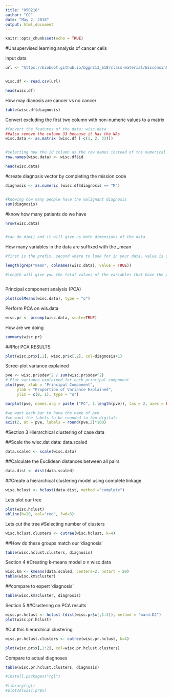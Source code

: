 ```yaml
---
title: "050218"
author: "CC"
date: "May 2, 2018"
output: html_document
---
```


```r
knitr::opts_chunk$set(echo = TRUE)
```

#Unsupervised learning analysis of cancer cells

input data

```r

url <- "https://bioboot.github.io/bggn213_S18/class-material/WisconsinCancer.csv"


wisc.df <- read.csv(url)

head(wisc.df)
```

How may dianosis are cancer vs no cancer

```r

table(wisc.df$diagnosis)

```

Convert excluding the first two column with non-numeric values to a matrix

```r

#Convert the features of the data: wisc.data
##also remove the column 33 because it has the NAs
wisc.data <- as.matrix (wisc.df [-c(1, 2, 33)])


#selecting now the id column as the row names instead of the numerical ordered values
row.names(wisc.data) <- wisc.df$id


```


```r
head(wisc.data)
```

#create diagnosis vector by completing the mission code

```r

diagnosis <- as.numeric (wisc.df$diagnosis == "M")


#knowing how many people have the malignant diagnosis
sum(diagnosis)
```

#know how many patients do we have
```r
nrow(wisc.data)


#can do dim() and it will give us both dimensions of the data

```



How many variables in the data are suffixed with the _mean
```r
#first is the prefix, second where to look for in your data, value is so you can see the names of the actual variable instead of getting a numeric value

length(grep("mean", colnames(wisc.data), value = TRUE))

#length will give you the total values of the variables that have the preffix



```


Principal component analysis (PCA)

```r


plot(colMeans(wisc.data), type = "o")
```



Perform PCA on wis.data

```r
wisc.pr <- prcomp(wisc.data, scale=TRUE)
```


How are we doing
```r
summary(wisc.pr)
```


##Plot PCA RESULTS

```r
plot(wisc.pr$x[,1], wisc.pr$x[,2], col=diagnosis+1)
```


Scree-plot variance explained

```r
pve <- wisc.pr$sdev^2 / sum(wisc.pr$sdev^2)
# Plot variance explained for each principal component
plot(pve, xlab = "Principal Component", 
     ylab = "Proportion of Variance Explained", 
     ylim = c(0, 1), type = "o")
```


```r
barplot(pve, names.arg = paste ("PC", 1:length(pve)), las = 2, axes = FALSE, ylab = "Proportion of varience")

#we want each bar to have the name of pve
#we want the labels to be rounded to two digitals
axis(2, at = pve, labels = round(pve,2)*100)
```

#Section 3
Hierarchical clustering of case data

##Scale the wisc.dat data: data.scaled
```r
data.scaled <- scale(wisc.data)
```


##Calculate the Euclidean distances between all pairs 

```r
data.dist <- dist(data.scaled)
```


##Create a hierarchical clustering model using complete linkage

```r
wisc.hclust <- hclust(data.dist, method ="complete")
```

Lets plot our tree

```r
plot(wisc.hclust)
abline(h=20, col="red", lwd=3)
```

Lets cut the tree
#Selecting number of clusters

```r
wisc.hclust.clusters <- cutree(wisc.hclust, k=4)

```


##How do these groups match our 'diagnosis'
```r
table(wisc.hclust.clusters, diagnosis)
```



Section 4
#Creating k-means model o n wisc.data

```r
wisc.km <- kmeans(data.scaled, centers=2, nstart = 20)
table(wisc.km$cluster)
```

##compare to expert 'diagnosis'
```r
table(wisc.km$cluster, diagnosis)
```





Section 5
##Clustering on PCA results

```r
wisc.pr.hclust <- hclust (dist(wisc.pr$x[,1:3]), method = "ward.D2")
plot(wisc.pr.hclust)

```



#Cut this hierarchical clustering

```r
wisc.pr.hclust.clusters <- cutree(wisc.pr.hclust, k=4)

plot(wisc.pr$x[,1:2], col=wisc.pr.hclust.clusters)
```

Compare to actual diagnoses
```r
table(wisc.pr.hclust.clusters, diagnosis)
```








```r
#install.packages("rgl")
```


```r
#library(rgl)
#plot3d(wisc.pr$x)
```






